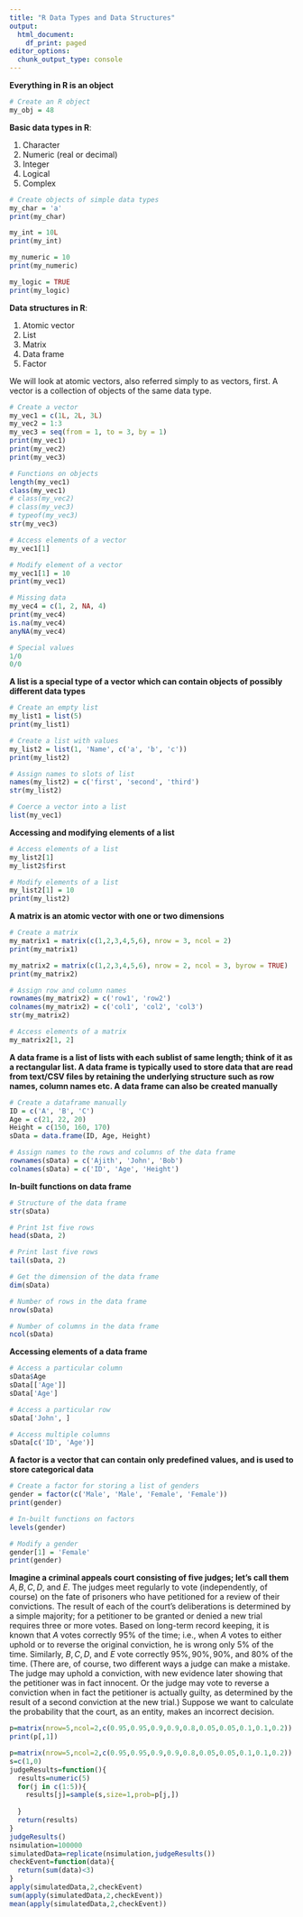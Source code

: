 ```yaml
---
title: "R Data Types and Data Structures"
output:
  html_document:
    df_print: paged
editor_options:
  chunk_output_type: console
---
```


**Everything in R is an object**

```r
# Create an R object
my_obj = 48
```

**Basic data types in R**:

1.  Character
2.  Numeric (real or decimal)
3.  Integer
4.  Logical
5.  Complex

```r
# Create objects of simple data types
my_char = 'a'
print(my_char)

my_int = 10L
print(my_int)

my_numeric = 10
print(my_numeric)

my_logic = TRUE
print(my_logic)
```

**Data structures in R**:

1.  Atomic vector
2.  List
3.  Matrix
4.  Data frame
5.  Factor

We will look at atomic vectors, also referred simply to as vectors, first. A vector is a collection of objects of the same data type.

```r
# Create a vector
my_vec1 = c(1L, 2L, 3L)
my_vec2 = 1:3
my_vec3 = seq(from = 1, to = 3, by = 1)
print(my_vec1)
print(my_vec2)
print(my_vec3)

# Functions on objects
length(my_vec1)
class(my_vec1)
# class(my_vec2)
# class(my_vec3)
# typeof(my_vec3)
str(my_vec3)

# Access elements of a vector
my_vec1[1]

# Modify element of a vector
my_vec1[1] = 10
print(my_vec1)

# Missing data
my_vec4 = c(1, 2, NA, 4)
print(my_vec4)
is.na(my_vec4)
anyNA(my_vec4)

# Special values
1/0
0/0
```

**A list is a special type of a vector which can contain objects of possibly different data types**

```r
# Create an empty list
my_list1 = list(5)
print(my_list1)

# Create a list with values
my_list2 = list(1, 'Name', c('a', 'b', 'c'))
print(my_list2)

# Assign names to slots of list
names(my_list2) = c('first', 'second', 'third')
str(my_list2)

# Coerce a vector into a list
list(my_vec1)
```

**Accessing and modifying elements of a list**

```r
# Access elements of a list
my_list2[1]
my_list2$first

# Modify elements of a list
my_list2[1] = 10
print(my_list2)
```

**A matrix is an atomic vector with one or two dimensions**

```r
# Create a matrix
my_matrix1 = matrix(c(1,2,3,4,5,6), nrow = 3, ncol = 2)
print(my_matrix1)

my_matrix2 = matrix(c(1,2,3,4,5,6), nrow = 2, ncol = 3, byrow = TRUE)
print(my_matrix2)

# Assign row and column names
rownames(my_matrix2) = c('row1', 'row2')
colnames(my_matrix2) = c('col1', 'col2', 'col3')
str(my_matrix2)

# Access elements of a matrix
my_matrix2[1, 2]
```

**A data frame is a list of lists with each sublist of same length; think of it as a rectangular list. A data frame is typically used to store data that are read from text/CSV files by retaining the underlying structure such as row names, column names etc. A data frame can also be created manually**

```r
# Create a dataframe manually
ID = c('A', 'B', 'C')
Age = c(21, 22, 20)
Height = c(150, 160, 170)
sData = data.frame(ID, Age, Height)

# Assign names to the rows and columns of the data frame
rownames(sData) = c('Ajith', 'John', 'Bob')
colnames(sData) = c('ID', 'Age', 'Height')
```

**In-built functions on data frame**

```r
# Structure of the data frame
str(sData) 

# Print 1st five rows
head(sData, 2)

# Print last five rows
tail(sData, 2)

# Get the dimension of the data frame
dim(sData)

# Number of rows in the data frame
nrow(sData)

# Number of columns in the data frame
ncol(sData)
```

**Accessing elements of a data frame**

```r
# Access a particular column
sData$Age
sData[['Age']]
sData['Age']

# Access a particular row
sData['John', ]

# Access multiple columns
sData[c('ID', 'Age')]
```

**A factor is a vector that can contain only predefined values, and is used to store categorical data**

```r
# Create a factor for storing a list of genders
gender = factor(c('Male', 'Male', 'Female', 'Female'))
print(gender)

# In-built functions on factors
levels(gender)

# Modify a gender
gender[1] = 'Female'
print(gender)
```

**Imagine a criminal appeals court consisting of five judges; let's call them** $A,B,C,D,$ and $E.$ The judges meet regularly to vote (independently, of course) on the fate of prisoners who have petitioned for a review of their convictions. The result of each of the court's deliberations is determined by a simple majority; for a petitioner to be granted or denied a new trial requires three or more votes. Based on long-term record keeping, it is known that $A$ votes correctly $95\%$ of the time; i.e., when $A$ votes to either uphold or to reverse the original conviction, he is wrong only $5\%$ of the time. Similarly, $B, C, D,$ and $E$ vote correctly $95\%,90\%,90\%,$ and $80\%$ of the time. (There are, of course, two different ways a judge can make a mistake. The judge may uphold a conviction, with new evidence later showing that the petitioner was in fact innocent. Or the judge may vote to reverse a conviction when in fact the petitioner is actually guilty, as determined by the result of a second conviction at the new trial.) Suppose we want to calculate the probability that the court, as an entity, makes an incorrect decision.


```r
p=matrix(nrow=5,ncol=2,c(0.95,0.95,0.9,0.9,0.8,0.05,0.05,0.1,0.1,0.2))
print(p[,1])
```

```r
p=matrix(nrow=5,ncol=2,c(0.95,0.95,0.9,0.9,0.8,0.05,0.05,0.1,0.1,0.2))
s=c(1,0)
judgeResults=function(){
  results=numeric(5)
  for(j in c(1:5)){
    results[j]=sample(s,size=1,prob=p[j,])
  
  }
  return(results)
}
judgeResults()
nsimulation=100000
simulatedData=replicate(nsimulation,judgeResults())
checkEvent=function(data){
  return(sum(data)<3)
}
apply(simulatedData,2,checkEvent)
sum(apply(simulatedData,2,checkEvent))
mean(apply(simulatedData,2,checkEvent))
```
